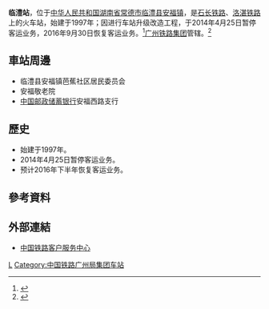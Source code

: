 {{Expand|time=2016-05-29T09:19:24+00:00}}
{{Infobox China railway station 
|车站名称 =临澧站
|图片 = 
|图片介绍 = 
|车站拼音 = Linli
|英文名称= Linli Railway Station
|车站代码 = 
|电报码 = LWQ
|拼音码 = LLI
|车站位置 = [[湖南省|湖南省]][[常德市|常德市]][[临澧县|临澧县]][[安福镇_(临澧县)|安福镇]]
|归属 =[[广州铁路集团|广州铁路集团]]
|线路 = [[石长铁路|石长铁路]]
|车站等级 = [[四等站_(中铁)|四等站]]
|月台数目 = 
|股道数目 = 
}}
'''临澧站'''，位于[[中华人民共和国|中华人民共和国]][[湖南省|湖南省]][[常德市|常德市]][[临澧县|临澧县]][[安福镇_(临澧县)|安福镇]]，是[[石长铁路|石长铁路]]、[[洛湛铁路|洛湛铁路]]上的火车站，始建于1997年；因进行车站升级改造工程，于2014年4月25日暂停客运业务，2016年9月30日恢复客运业务。<ref>{{Cite web |url=http://news.dichan.sina.com.cn/2014/04/22/1085872.html |title=4月25日起 临澧火车站将暂停一切客运业务 |accessdate=2016-05-29 |archive-date=2017-02-20 |archive-url=https://web.archive.org/web/20170220214406/http://news.dichan.sina.com.cn/2014/04/22/1085872.html |dead-url=no }}</ref>[[广州铁路集团|广州铁路集团]]管辖。<ref>{{Cite web |url=http://search.huochepiao.com/huochezhan/jieshao/418.htm |title=临澧火车站介绍 |accessdate=2016-05-29 |archive-date=2016-08-03 |archive-url=https://web.archive.org/web/20160803222246/http://search.huochepiao.com/huochezhan/jieshao/418.htm |dead-url=no }}</ref>
==車站周邊==
* 临澧县安福镇芭蕉社区居民委员会
* 安福敬老院
* [[中国邮政储蓄银行|中国邮政储蓄银行]]安福西路支行

==歷史==
* 始建于1997年。
* 2014年4月25日暂停客运业务。
* 预计2016年下半年恢复客运业务。
==參考資料==
{{reflist}}
==外部連結==
* [http://www.12306.cn/mormhweb/ 中国铁路客户服务中心]{{Wayback|url=http://www.12306.cn/mormhweb/ |date=20180205163941 }}
{{China-rail-stub}}
{{石长铁路}}
[[Category:常德市铁路车站|L]]
[[Category:中国铁路广州局集团车站|Category:中国铁路广州局集团车站]]